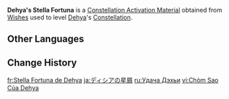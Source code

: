 {{Item Infobox
|id           = 1179
|image        = Item Stella Fortuna (5 Star).png
|type         = Constellation Activation Materials
|group        = Stella Fortuna
|quality      = 5
|description  = [[Dehya]]'s Constellation Activation Material
|source1      = [[Wishes]]
}}
'''Dehya's Stella Fortuna''' is a [[Constellation Activation Material]] obtained from [[Wishes]] used to level [[Dehya]]'s [[Constellation]].

==Other Languages==
{{Other Languages|default_hidden=1
|en      = Dehya's Stella Fortuna
|zhs     = 迪希雅的命星
|zhs_rm  = Díxīyǎ de Mìngxīng
|zht     = 迪希雅的命星
|zht_rm  = Díxīyǎ de Mìngxīng
|ja      = ディシアの星屑
|ja_rm   = Dishia no Hoshikuzu
|ko      = 데히야<->의 운명<->의 별
|es      = Stella Fortuna de Dehya
|fr      = Stella Fortuna de Dehya
|ru      = Удача Дэхьи
|th      = ดวงดาวแห่งชีวิตของ Dehya
|th_rm   = Duangdao haeng Chiwit khong Dehya
|vi      = Chòm Sao Của Dehya
|de      = Stella Fortuna von Dehya
|id      = Dehya's Stella Fortuna
|pt      = Stella Fortuna de Dehya
|tr      = Dehya'nın Yaşam Yıldızı
|it      = Stella Fortuna di Dehya
}}

==Change History==
{{Change History|3.5}}

[[fr:Stella Fortuna de Dehya]]
[[ja:ディシアの星屑]]
[[ru:Удача Дэхьи]]
[[vi:Chòm Sao Của Dehya]]